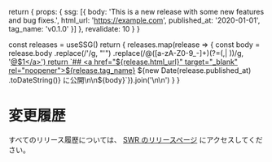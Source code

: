 
  return { props: { ssg: [{
    body: 'This is a new release with some new features and bug fixes.',
    html_url: 'https://example.com',
    published_at: '2020-01-01',
    tag_name: 'v0.1.0'
  }] }, revalidate: 10 }
}

  const releases = useSSG()
  return <Markdown>{
    releases.map(release => {
      const body = release.body
        .replace(/&#39;/g, "'")
        .replace(/@([a-zA-Z0-9_-]+)(?=(,| ))/g, '<a href="https://github.com/$1" target="_blank" rel="noopener">@$1</a>')
      return `## <a href="${release.html_url}" target="_blank" rel="noopener">${release.tag_name}</a> 
${new Date(release.published_at) .toDateString()} に公開\n\n${body}`}).join('\n\n')
  }</Markdown>
}

# 変更履歴

すべてのリリース履歴については、 [SWR のリリースページ](https://github.com/vercel/swr/releases) にアクセスしてください。

<ReleasesRenderer/>
